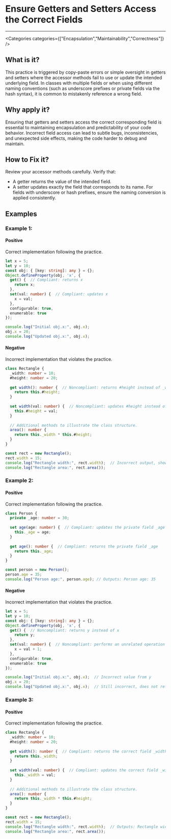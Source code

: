 

# Ensure Getters and Setters Access the Correct Fields

<Severity severity={SeverityLevels.HIGH} />

---

<Categories categories={["Encapsulation","Maintainability","Correctness"]} />

## What is it?
This practice is triggered by copy-paste errors or simple oversight in getters and setters where the accessor methods fail to use or update the intended underlying field. In classes with multiple fields or when using different naming conventions (such as underscore prefixes or private fields via the hash syntax), it is common to mistakenly reference a wrong field.

## Why apply it?
Ensuring that getters and setters access the correct corresponding field is essential to maintaining encapsulation and predictability of your code behavior. Incorrect field access can lead to subtle bugs, inconsistencies, and unexpected side effects, making the code harder to debug and maintain.

## How to Fix it?
Review your accessor methods carefully. Verify that:
- A getter returns the value of the intended field.
- A setter updates exactly the field that corresponds to its name.
For fields with underscore or hash prefixes, ensure the naming conversion is applied consistently.

## Examples

### Example 1:

<!-- #example -->

#### Positive

<!-- #example_positive_description -->
Correct implementation following the practice.

<!-- #example_positive_code -->
```ts
let x = 5;
let y = 10;
const obj: { [key: string]: any } = {};
Object.defineProperty(obj, 'x', {
  get() {  // Compliant: returns x
    return x;
  },
  set(val: number) {  // Compliant: updates x
    x = val;
  },
  configurable: true,
  enumerable: true
});

console.log("Initial obj.x:", obj.x);
obj.x = 20;
console.log("Updated obj.x:", obj.x);
```

#### Negative

<!-- #example_negative_description -->
Incorrect implementation that violates the practice.

<!-- #example_negative_code -->
```ts
class Rectangle {
  _width: number = 10;
  #height: number = 20;
  
  get width(): number {  // Noncompliant: returns #height instead of _width
    return this.#height;
  }
  
  set width(val: number) {  // Noncompliant: updates #height instead of _width
    this.#height = val;
  }
  
  // Additional methods to illustrate the class structure.
  area(): number {
    return this._width * this.#height;
  }
}

const rect = new Rectangle();
rect.width = 15;
console.log("Rectangle width:", rect.width);  // Incorrect output, shows value from #height
console.log("Rectangle area:", rect.area());
```

### Example 2:

<!-- #example -->

#### Positive

<!-- #example_positive_description -->
Correct implementation following the practice.

<!-- #example_positive_code -->
```ts
class Person {
  private _age: number = 30;
  
  set age(age: number) {  // Compliant: updates the private field _age
    this._age = age;
  }
  
  get age(): number {  // Compliant: returns the private field _age
    return this._age;
  }
}

const person = new Person();
person.age = 35;
console.log("Person age:", person.age); // Outputs: Person age: 35
```

#### Negative

<!-- #example_negative_description -->
Incorrect implementation that violates the practice.

<!-- #example_negative_code -->
```ts
let x = 5;
let y = 10;
const obj: { [key: string]: any } = {};
Object.defineProperty(obj, 'x', {
  get() {  // Noncompliant: returns y instead of x
    return y;
  },
  set(val: number) {  // Noncompliant: performs an unrelated operation on x
    x = val + 1;
  },
  configurable: true,
  enumerable: true
});

console.log("Initial obj.x:", obj.x);  // Incorrect value from y
obj.x = 20;
console.log("Updated obj.x:", obj.x);  // Still incorrect, does not reflect the intended x value
```

### Example 3:

<!-- #example -->

#### Positive

<!-- #example_positive_description -->
Correct implementation following the practice.

<!-- #example_positive_code -->
```ts
class Rectangle {
  _width: number = 10;
  #height: number = 20;
  
  get width(): number {  // Compliant: returns the correct field _width
    return this._width;
  }
  
  set width(val: number) {  // Compliant: updates the correct field _width
    this._width = val;
  }
  
  // Additional methods to illustrate the class structure.
  area(): number {
    return this._width * this.#height;
  }
}

const rect = new Rectangle();
rect.width = 15;
console.log("Rectangle width:", rect.width);  // Outputs: Rectangle width: 15
console.log("Rectangle area:", rect.area());
```
